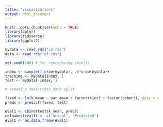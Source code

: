 ```yaml
---
title: "visualizations"
output: html_document
---
```


```r
knitr::opts_chunk$set(echo = TRUE)
library(dplyr)
library(tidyverse)
library(ggplot2)
```
```r
mydata <- read_rds("x3.rds")
data <- read_rds("df.rds")
```
```r
set.seed(100) # for reproducing results

index <- sample(1:nrow(mydata), .6*nrow(mydata)) 
training <- mydata[index, ]
test <- mydata[-index, ]

# creating test/train data split

fixed <- lm(k_mean ~ par_mean + factor(tier) + factor(cohort), data = training, weights = count)
preds <- predict(fixed, test)

eval1 <- cbind(test$k_mean, preds)
colnames(eval1) <- c('Actual', 'Predicted')
eval1 <- as.data.frame(eval1)
```



